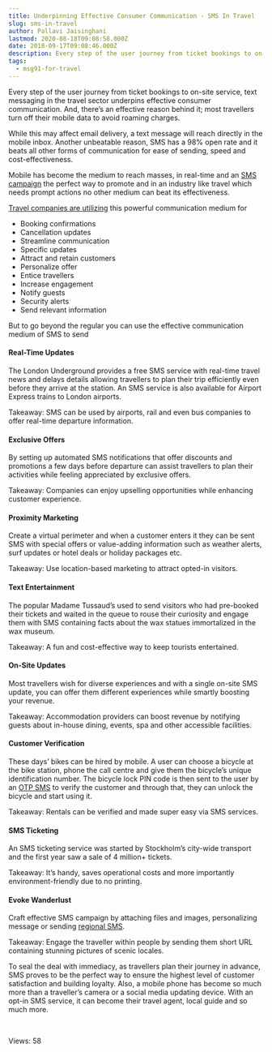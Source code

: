 ```yaml
---
title: Underpinning Effective Consumer Communication - SMS In Travel
slug: sms-in-travel
author: Pallavi Jaisinghani
lastmod: 2020-08-18T09:08:58.000Z
date: 2018-09-17T09:08:46.000Z
description: Every step of the user journey from ticket bookings to on-site service, text messaging in the travel sector underpins effective consumer communication. And, there’s an effective reason behind it; most travellers turn off their mobile data to avoid roaming charges.
tags:
  - msg91-for-travel
---
```


Every step of the user journey from ticket bookings to on-site service, text messaging in the travel sector underpins effective consumer communication. And, there’s an effective reason behind it; most travellers turn off their mobile data to avoid roaming charges. 


While this may affect email delivery, a text message will reach directly in the mobile inbox. Another unbeatable reason, SMS has a 98% open rate and it beats all other forms of communication for ease of sending, speed and cost-effectiveness.


Mobile has become the medium to reach masses, in real-time and an [SMS campaign](https://msg91.com/case-studies) the perfect way to promote and in an industry like travel which needs prompt actions no other medium can beat its effectiveness.


[Travel companies are utilizing](https://msg91.com/case-studies/ixigo) this powerful communication medium for


* Booking confirmations
* Cancellation updates
* Streamline communication
* Specific updates
* Attract and retain customers
* Personalize offer
* Entice travellers
* Increase engagement
* Notify guests
* Security alerts
* Send relevant information


But to go beyond the regular you can use the effective communication medium of SMS to send


#### **Real-Time Updates**


The London Underground provides a free SMS service with real-time travel news and delays details allowing travellers to plan their trip efficiently even before they arrive at the station. An SMS service is also available for Airport Express trains to London airports.


Takeaway: SMS can be used by airports, rail and even bus companies to offer real-time departure information.


#### **Exclusive Offers**


By setting up automated SMS notifications that offer discounts and promotions a few days before departure can assist travellers to plan their activities while feeling appreciated by exclusive offers.


Takeaway: Companies can enjoy upselling opportunities while enhancing customer experience.


#### **Proximity Marketing**


Create a virtual perimeter and when a customer enters it they can be sent SMS with special offers or value-adding information such as weather alerts, surf updates or hotel deals or holiday packages etc.


Takeaway: Use location-based marketing to attract opted-in visitors.


#### **Text Entertainment**


The popular Madame Tussaud’s used to send visitors who had pre-booked their tickets and waited in the queue to rouse their curiosity and engage them with SMS containing facts about the wax statues immortalized in the wax museum.


Takeaway: A fun and cost-effective way to keep tourists entertained.


#### **On-Site Updates**


Most travellers wish for diverse experiences and with a single on-site SMS update, you can offer them different experiences while smartly boosting your revenue.


Takeaway: Accommodation providers can boost revenue by notifying guests about in-house dining, events, spa and other accessible facilities.


#### **Customer Verification**


These days’ bikes can be hired by mobile. A user can choose a bicycle at the bike station, phone the call centre and give them the bicycle’s unique identification number. The bicycle lock PIN code is then sent to the user by an [OTP SMS](https://msg91.com/otp) to verify the customer and through that, they can unlock the bicycle and start using it.


Takeaway: Rentals can be verified and made super easy via SMS services.


#### **SMS Ticketing**


An SMS ticketing service was started by Stockholm’s city-wide transport and the first year saw a sale of 4 million+ tickets.


Takeaway: It’s handy, saves operational costs and more importantly environment-friendly due to no printing.


#### **Evoke Wanderlust**


Craft effective SMS campaign by attaching files and images, personalizing message or sending [regional SMS](https://msg91.com/sms).


Takeaway: Engage the traveller within people by sending them short URL containing stunning pictures of scenic locales.


To seal the deal with immediacy, as travellers plan their journey in advance, SMS proves to be the perfect way to ensure the highest level of customer satisfaction and building loyalty. Also, a mobile phone has become so much more than a traveller’s camera or a social media updating device. With an opt-in SMS service, it can become their travel agent, local guide and so much more. 


 


 Views: 58


